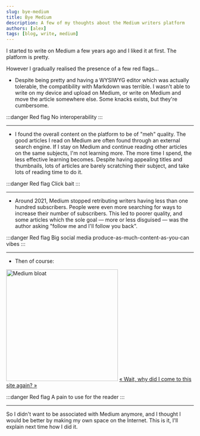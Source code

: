 ```yaml
---
slug: bye-medium
title: Bye Medium
description: A few of my thoughts about the Medium writers platform
authors: [alex]
tags: [blog, write, medium]
---
```


I started to write on Medium a few years ago and I liked it at first. The platform is pretty.

However I gradually realised the presence of a few red flags...

<!-- truncate -->

- Despite being pretty and having a WYSIWYG editor which was actually tolerable, the compatibility with Markdown was terrible. I wasn't able to write on my device and upload on Medium, or write on Medium and move the article somewhere else. Some knacks exists, but they're cumbersome.

:::danger Red flag
No interoperability
:::

---

- I found the overall content on the platform to be of "meh" quality. The good articles I read on Medium are often found through an external search engine. If I stay on Medium and continue reading other articles on the same subjects, I'm not learning more. The more time I spend, the less effective learning becomes. Despite having appealing titles and thumbnails, lots of articles are barely scratching their subject, and take lots of reading time to do it.

:::danger Red flag
Click bait
:::

---

- Around 2021, Medium stopped retributing writers having less than one hundred subscribers. People were even more searching for ways to increase their number of subscribers. This led to poorer quality, and some articles which the sole goal — more or less disguised — was the author asking "follow me and I'll follow you back".

:::danger Red flag
Big social media produce-as-much-content-as-you-can vibes
:::

---

- Then of course:


<Image src={mediumBloat} alt="Medium bloat" width="300px" withFrame>
	<a href="https://twitter.com/slicknet/status/1097584328962240512">
		« Wait, why did I come to this site again? »
	</a>
</Image>

:::danger Red flag
A pain to use for the reader
:::

---

So I didn't want to be associated with Medium anymore, and I thought I would be better by making my own space on the Internet. This is it, I'll explain next time how I did it.
